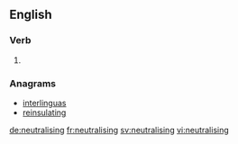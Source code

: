 ==English==

===Verb===
{{head|en}}

# {{present participle of|neutralise}}

===Anagrams===
* [[interlinguas#English|interlinguas]]
* [[reinsulating#English|reinsulating]]

[[de:neutralising]]
[[fr:neutralising]]
[[sv:neutralising]]
[[vi:neutralising]]